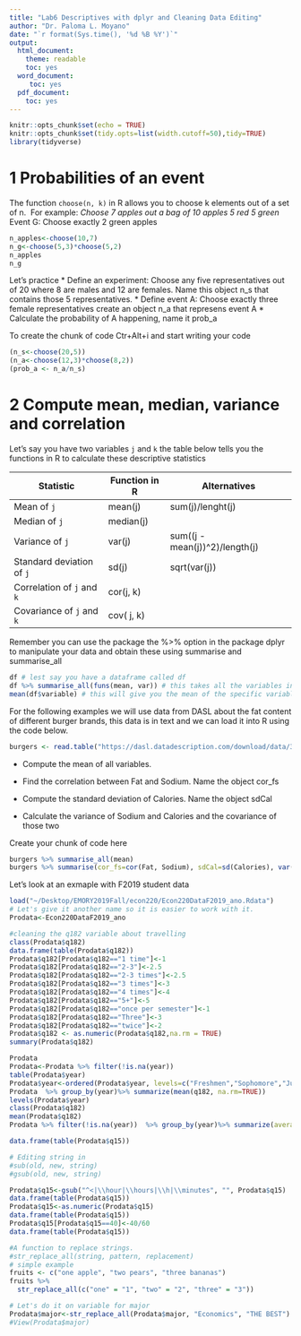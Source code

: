 ```yaml
---
title: "Lab6 Descriptives with dplyr and Cleaning Data Editing"
author: "Dr. Paloma L. Moyano"
date: "`r format(Sys.time(), '%d %B %Y')`"
output:
  html_document: 
    theme: readable
    toc: yes
  word_document:
     toc: yes
  pdf_document:
    toc: yes
---
```


```r
knitr::opts_chunk$set(echo = TRUE)
knitr::opts_chunk$set(tidy.opts=list(width.cutoff=50),tidy=TRUE)
library(tidyverse)
```

# 1 Probabilities of an event

The function `choose(n, k)` in R allows you to choose k elements out of a set of n. 
For example: 
*Choose 7 apples out a bag of 10 apples 5 red 5 green 
*Event G: Choose exactly 2 green apples 

```r
n_apples<-choose(10,7)
n_g<-choose(5,3)*choose(5,2)
n_apples
n_g
```

Let's practice 
* Define an experiment: Choose any five representatives out of 20 where 8 are males and 12 are females. Name this object n_s that contains those 5 representatives. 
* Define event A: Choose exactly three female representatives create an object n_a that represens event A 
* Calculate the probability of A happening, name it prob_a

To create the chunk of code Ctr+Alt+i and start writing your code

```r
(n_s<-choose(20,5))
(n_a<-choose(12,3)*choose(8,2))
(prob_a <- n_a/n_s)
```


# 2 Compute mean, median, variance and correlation 

Let's say you have two variables `j` and `k` the table below tells you the functions in R to calculate these descriptive statistics

Statistic | Function in R | Alternatives
------------- | ------------- | --------
Mean of `j`  | mean(j) | sum(j)/lenght(j)
Median of `j` | median(j) |
Variance of `j` | var(j) | sum((j - mean(j))^2)/length(j) | var(j)*((length(j)-1)/lenght(j))
Standard deviation of `j` | sd(j) | sqrt(var(j))
Correlation of `j` and `k` | cor(j, k) |
Covariance of `j` and `k` | cov( j, k) |


Remember you can use the package the %>% option in the package dplyr to manipulate your data and obtain these using summarise and summarise_all 

```r
df # lest say you have a dataframe called df
df %>% summarise_all(funs(mean, var)) # this takes all the variables in your dataframe and applies the functions mean and variance to them 
mean(df$variable) # this will give you the mean of the specific variable in your dataframe 
```

For the following examples we will use data from DASL about the fat content of different burger brands, this data is in text and we can load it into R using the code below.

```r
burgers <- read.table("https://dasl.datadescription.com/download/data/3088.txt", header = TRUE)
```

* Compute the mean of all variables. 

* Find the correlation between Fat and Sodium. Name the object cor_fs

* Compute the standard deviation of Calories. Name the object sdCal

* Calculate the variance of Sodium and Calories and the covariance of those two

Create your chunk of code here
```r
burgers %>% summarise_all(mean)
burgers %>% summarise(cor_fs=cor(Fat, Sodium), sdCal=sd(Calories), var(Sodium), var(Calories), cov(Sodium, Calories))
```


Let's look at an exmaple with F2019 student data

```r

load("~/Desktop/EMORY2019Fall/econ220/Econ220DataF2019_ano.Rdata")
# Let's give it another name so it is easier to work with it.
Prodata<-Econ220DataF2019_ano

#cleaning the q182 variable about travelling
class(Prodata$q182)
data.frame(table(Prodata$q182))
Prodata$q182[Prodata$q182=="1 time"]<-1
Prodata$q182[Prodata$q182=="2-3"]<-2.5
Prodata$q182[Prodata$q182=="2-3 times"]<-2.5
Prodata$q182[Prodata$q182=="3 times"]<-3
Prodata$q182[Prodata$q182=="4 times"]<-4
Prodata$q182[Prodata$q182=="5+"]<-5
Prodata$q182[Prodata$q182=="once per semester"]<-1
Prodata$q182[Prodata$q182=="Three"]<-3
Prodata$q182[Prodata$q182=="twice"]<-2
Prodata$q182 <- as.numeric(Prodata$q182,na.rm = TRUE)
summary(Prodata$q182)

Prodata
Prodata<-Prodata %>% filter(!is.na(year))
table(Prodata$year)
Prodata$year<-ordered(Prodata$year, levels=c("Freshmen","Sophomore","Junior","Senior"))
Prodata  %>% group_by(year)%>% summarize(mean(q182, na.rm=TRUE))
levels(Prodata$year)
class(Prodata$q182)
mean(Prodata$q182)
Prodata %>% filter(!is.na(year))  %>% group_by(year)%>% summarize(averagetravel=round(mean(q182, na.rm=TRUE),3))

data.frame(table(Prodata$q15))

# Editing string in 
#sub(old, new, string)
#gsub(old, new, string)

Prodata$q15<-gsub("^<|\\hour|\\hours|\\h|\\minutes", "", Prodata$q15) 
data.frame(table(Prodata$q15))
Prodata$q15<-as.numeric(Prodata$q15)
data.frame(table(Prodata$q15))
Prodata$q15[Prodata$q15==40]<-40/60
data.frame(table(Prodata$q15))

#A function to replace strings. 
#str_replace_all(string, pattern, replacement)
# simple example 
fruits <- c("one apple", "two pears", "three bananas")
fruits %>%
  str_replace_all(c("one" = "1", "two" = "2", "three" = "3"))

# Let's do it on variable for major
Prodata$major<-str_replace_all(Prodata$major, "Economics", "THE BEST")
#View(Prodata$major)
```

